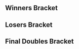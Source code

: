 {{DISPLAYTITLE:The Holiday Bash Smash Invitational: Doubles Bracket}}{{SetGame|melee}}
{{The Holiday Bash Smash Invitational Tabs}}
==Winners Bracket==
{{8DEDoublesWBracketA
<!-- ROUND 1 -->
|r1m1t1p1=Shroomed |r1m1t1p1flag=us
|r1m1t1p2=PewPewU |r1m1t1p2flag=us |r1m1t1score=3
|r1m1t2p1=HugS |r1m1t2p1flag=us
|r1m1t2p2=Duck |r1m1t2p2flag=us |r1m1t2score=0
|r1m1win=1

|r1m2t1p1=n0ne |r1m2t1p1flag=ni
|r1m2t1p2=Westballz |r1m2t1p2flag=us |r1m2t1score=1
|r1m2t2p1=Rishi |r1m2t2p1flag=us
|r1m2t2p2=lloD |r1m2t2p2flag=us |r1m2t2score=3
|r1m2win=2
|r1m2t1p1char1=cf |r1m2t1p1stock1=0 |r1m2t1p2char1=fox |r1m2t1p2stock1=0
|r1m2t2p1char1=marth |r1m2t2p1stock1=1 |r1m2t2p2char1=peach |r1m2t2p2stock1=1 |r1m2win1=2 |r1m2stage1=Dream Land
|r1m2t1p1char2=cf |r1m2t1p1stock2=0 |r1m2t1p2char2=falco |r1m2t1p2stock2=0
|r1m2t2p1char2=marth |r1m2t2p1stock2=4 |r1m2t2p2char2=peach |r1m2t2p2stock2=3 |r1m2win2=2 |r1m2stage2=Dream Land
|r1m2t1p1char3=cf |r1m2t1p1stock3=1 |r1m2t1p2char3=fox |r1m2t1p2stock3=1
|r1m2t2p1char3=marth |r1m2t2p1stock3=0 |r1m2t2p2char3=peach |r1m2t2p2stock3=0 |r1m2win3=1 |r1m2stage3=Pokémon Stadium
|r1m2t1p1char4=cf |r1m2t1p1stock4=0 |r1m2t1p2char4=fox |r1m2t1p2stock4=0
|r1m2t2p1char4=marth |r1m2t2p1stock4=3 |r1m2t2p2char4=peach |r1m2t2p2stock4=3 |r1m2win4=2 |r1m2stage4=Battlefield
|r1m2date=December 16, 2017
|r1m2details={{BracketMatchDetails|reddit=|comment=|vod=https://www.youtube.com/watch?v=Ez_25D7k040}}

|r1m3t1p1=La Luna |r1m3t1p1flag=us
|r1m3t1p2=Lucky |r1m3t1p2flag=us |r1m3t1score=3
|r1m3t2p1=S2J |r1m3t2p1flag=us
|r1m3t2p2=Scar |r1m3t2p2flag=us |r1m3t2score=0
|r1m3win=1
|r1m3t1p1char1=fox |r1m3t1p1stock1=1 |r1m3t1p2char1=fox |r1m3t1p2stock1=1
|r1m3t2p1char1=cf |r1m3t2p1stock1=0 |r1m3t2p2char1=cf |r1m3t2p2stock1=0 |r1m3win1=1 |r1m3stage1=Pokémon Stadium
|r1m3t1p1char2=fox |r1m3t1p1stock2=1 |r1m3t1p2char2=fox |r1m3t1p2stock2=1
|r1m3t2p1char2=cf |r1m3t2p1stock2=0 |r1m3t2p2char2=cf |r1m3t2p2stock2=0 |r1m3win2=1 |r1m3stage2=Battlefield
|r1m3t1p1char3=fox |r1m3t1p1stock3=2 |r1m3t1p2char3=fox |r1m3t1p2stock3=1
|r1m3t2p1char3=cf |r1m3t2p1stock3=0 |r1m3t2p2char3=cf |r1m3t2p2stock3=0 |r1m3win3=1 |r1m3stage3=Battlefield
|r1m3date=December 16, 2017
|r1m3details={{BracketMatchDetails|reddit=|comment=|vod=https://www.youtube.com/watch?v=5sTE-mjXc_g}}

|r1m4t1p1=SFAT |r1m4t1p1flag=us
|r1m4t1p2=Nintendude |r1m4t1p2flag=us |r1m4t1score=3
|r1m4t2p1=KJH |r1m4t2p1flag=us
|r1m4t2p2=Crush |r1m4t2p2flag=us |r1m4t2score=0
|r1m4win=1

<!-- ROUND 2 -->
|r2m1t1p1=Shroomed |r2m1t1p1flag=us
|r2m1t1p2=PewPewU |r2m1t1p2flag=us |r2m1t1score=3
|r2m1t2p1=Rishi |r2m1t2p1flag=us
|r2m1t2p2=lloD |r2m1t2p2flag=us |r2m1t2score=0
|r2m1win=1
|r2m1t1p1char1=sheik |r2m1t1p1stock1=1 |r2m1t1p2char1=marth |r2m1t1p2stock1=1
|r2m1t2p1char1=marth |r2m1t2p1stock1=0 |r2m1t2p2char1=peach |r2m1t2p2stock1=0 |r2m1win1=1 |r2m1stage1=Pokémon Stadium
|r2m1t1p1char2=sheik |r2m1t1p1stock2=2 |r2m1t1p2char2=marth |r2m1t1p2stock2=3
|r2m1t2p1char2=marth |r2m1t2p1stock2=0 |r2m1t2p2char2=peach |r2m1t2p2stock2=0 |r2m1win2=1 |r2m1stage2=Dream Land
|r2m1t1p1char3=sheik |r2m1t1p1stock3=1 |r2m1t1p2char3=marth |r2m1t1p2stock3=1
|r2m1t2p1char3=fox |r2m1t2p1stock3=0 |r2m1t2p2char3=peach |r2m1t2p2stock3=0 |r2m1win3=1 |r2m1stage3=Dream Land
|r2m1date=December 16, 2017
|r2m1details={{BracketMatchDetails|reddit=|comment=|vod=https://www.youtube.com/watch?v=fuf0RhenxrQ}}

|r2m2t1p1=La Luna |r2m2t1p1flag=us
|r2m2t1p2=Lucky |r2m2t1p2flag=us |r2m2t1score=1
|r2m2t2p1=SFAT |r2m2t2p1flag=us
|r2m2t2p2=Nintendude |r2m2t2p2flag=us |r2m2t2score=3
|r2m2win=2
|r2m2t1p1char1=fox |r2m2t1p1stock1=1 |r2m2t1p2char1=fox |r2m2t1p2stock1=1
|r2m2t2p1char1=fox |r2m2t2p1stock1=0 |r2m2t2p2char1=marth |r2m2t2p2stock1=0 |r2m2win1=1 |r2m2stage1=Battlefield
|r2m2t1p1char2=fox |r2m2t1p1stock2=0 |r2m2t1p2char2=fox |r2m2t1p2stock2=0
|r2m2t2p1char2=fox |r2m2t2p1stock2=1 |r2m2t2p2char2=marth |r2m2t2p2stock2=1 |r2m2win2=2 |r2m2stage2=Final Destination
|r2m2t1p1char3=fox |r2m2t1p1stock3=0 |r2m2t1p2char3=fox |r2m2t1p2stock3=0
|r2m2t2p1char3=fox |r2m2t2p1stock3=1 |r2m2t2p2char3=marth |r2m2t2p2stock3=1 |r2m2win3=2 |r2m2stage3=Pokémon Stadium
|r2m2t1p1char4=fox |r2m2t1p1stock4=0 |r2m2t1p2char4=fox |r2m2t1p2stock4=0
|r2m2t2p1char4=fox |r2m2t2p1stock4=2 |r2m2t2p2char4=marth |r2m2t2p2stock4=1 |r2m2win4=2 |r2m2stage4=Pokémon Stadium
|r2m2date=December 16, 2017
|r2m2details={{BracketMatchDetails|reddit=|comment=|vod=https://www.youtube.com/watch?v=EElSPeXHnJg}}
}}
==Losers Bracket==
{{8DEDoublesLBracketSmwA
|tourneylink=The Holiday Bash Smash Invitational
|tourneyname=The Holiday Bash Smash Invitational
|l1placement=7-8
|l2placement=5-6

<!-- ROUND 1 -->
|l1m1t1p1=HugS |l1m1t1p1flag=us
|l1m1t1p2=Duck |l1m1t1p2flag=us |l1m1t1score=0
|l1m1t2p1=n0ne |l1m1t2p1flag=ni
|l1m1t2p2=Westballz |l1m1t2p2flag=us |l1m1t2score=3
|l1m1win=2

|l1m2t1p1=S2J |l1m2t1p1flag=us
|l1m2t1p2=Scar |l1m2t1p2flag=us |l1m2t1score=3
|l1m2t2p1=KJH |l1m2t2p1flag=us
|l1m2t2p2=Crush |l1m2t2p2flag=us |l1m2t2score=0
|l1m2win=1

<!-- ROUND 2 -->
|l2m1t1p1=La Luna |l2m1t1p1flag=us
|l2m1t1p2=Lucky |l2m1t1p2flag=us |l2m1t1score=1
|l2m1t2p1=n0ne |l2m1t2p1flag=ni
|l2m1t2p2=Westballz |l2m1t2p2flag=us |l2m1t2score=3
|l2m1win=2
|l2m1t1p1char1=fox |l2m1t1p1stock1=1 |l2m1t1p2char1=fox |l2m1t1p2stock1=1
|l2m1t2p1char1=cf |l2m1t2p1stock1=0 |l2m1t2p2char1=fox |l2m1t2p2stock1=0 |l2m1win1=1 |l2m1stage1=Battlefield
|l2m1t1p1char2=fox |l2m1t1p1stock2=0 |l2m1t1p2char2=fox |l2m1t1p2stock2=0
|l2m1t2p1char2=cf |l2m1t2p1stock2=1 |l2m1t2p2char2=fox |l2m1t2p2stock2=1 |l2m1win2=2 |l2m1stage2=Dream Land
|l2m1t1p1char3=fox |l2m1t1p1stock3=0 |l2m1t1p2char3=fox |l2m1t1p2stock3=0
|l2m1t2p1char3=cf |l2m1t2p1stock3=0 |l2m1t2p2char3=fox |l2m1t2p2stock3=1 |l2m1win3=2 |l2m1stage3=Yoshi's Story
|l2m1t1p1char4=fox |l2m1t1p1stock4=0 |l2m1t1p2char4=fox |l2m1t1p2stock4=0
|l2m1t2p1char4=cf |l2m1t2p1stock4=1 |l2m1t2p2char4=fox |l2m1t2p2stock4=1 |l2m1win4=2 |l2m1stage4=Yoshi's Story
|l2m1date=December 16, 2017
|l2m1details={{BracketMatchDetails|reddit=|comment=|vod=https://www.youtube.com/watch?v=T6KUxXcRWF8}}

|l2m2t1p1=Rishi |l2m2t1p1flag=us
|l2m2t1p2=lloD |l2m2t1p2flag=us |l2m2t1score=3
|l2m2t2p1=S2J |l2m2t2p1flag=us
|l2m2t2p2=Scar |l2m2t2p2flag=us |l2m2t2score=2
|l2m2win=1
|l2m2t1p1char1=marth |l2m2t1p1stock1=0 |l2m2t1p2char1=peach |l2m2t1p2stock1=0
|l2m2t2p1char1=cf |l2m2t2p1stock1=1 |l2m2t2p2char1=cf |l2m2t2p2stock1=1 |l2m2win1=2 |l2m2stage1=Battlefield
|l2m2t1p1char2=marth |l2m2t1p1stock2=1 |l2m2t1p2char2=peach |l2m2t1p2stock2=1
|l2m2t2p1char2=cf |l2m2t2p1stock2=0 |l2m2t2p2char2=cf |l2m2t2p2stock2=0 |l2m2win2=1 |l2m2stage2=Battlefield
|l2m2t1p1char3=marth |l2m2t1p1stock3=1 |l2m2t1p2char3=peach |l2m2t1p2stock3=0
|l2m2t2p1char3=cf |l2m2t2p1stock3=0 |l2m2t2p2char3=cf |l2m2t2p2stock3=0 |l2m2win3=1 |l2m2stage3=Pokémon Stadium
|l2m2t1p1char4=marth |l2m2t1p1stock4=0 |l2m2t1p2char4=peach |l2m2t1p2stock4=0
|l2m2t2p1char4=cf |l2m2t2p1stock4=2 |l2m2t2p2char4=cf |l2m2t2p2stock4=1 |l2m2win4=2 |l2m2stage4=Pokémon Stadium
|l2m2t1p1char5=marth |l2m2t1p1stock5=2 |l2m2t1p2char5=peach |l2m2t1p2stock5=1
|l2m2t2p1char5=cf |l2m2t2p1stock5=0 |l2m2t2p2char5=cf |l2m2t2p2stock5=0 |l2m2win5=1 |l2m2stage5=Yoshi's Story
|l2m2date=December 16, 2017
|l2m2details={{BracketMatchDetails|reddit=|comment=|vod=https://www.youtube.com/watch?v=7PX4iXwCX2U}}
}}
<onlyinclude>
==Final Doubles Bracket==
{{DEFinalDoublesSmwBracket
|tourneylink=The Holiday Bash Smash Invitational
|tourneyname=The Holiday Bash Smash Invitational
|l1placement=4
|r2placement=3
|r3loserplacement=2
|r3winnerplacement=1

<!-- FROM WINNERS -->
|r1m1t1p1=Shroomed |r1m1t1p1flag=us
|r1m1t1p2=PewPewU |r1m1t1p2flag=us |r1m1t1score=3
|r1m1t2p1=SFAT |r1m1t2p1flag=us
|r1m1t2p2=Nintendude |r1m1t2p2flag=us |r1m1t2score=1
|r1m1win=1
|r1m1t1p1char1=sheik |r1m1t1p1stock1=2 |r1m1t1p2char1=marth |r1m1t1p2stock1=1
|r1m1t2p1char1=fox |r1m1t2p1stock1=0 |r1m1t2p2char1=marth |r1m1t2p2stock1=0 |r1m1win1=1 |r1m1stage1=Yoshi's Story
|r1m1t1p1char2=sheik |r1m1t1p1stock2=1 |r1m1t1p2char2=marth |r1m1t1p2stock2=2
|r1m1t2p1char2=fox |r1m1t2p1stock2=0 |r1m1t2p2char2=marth |r1m1t2p2stock2=0 |r1m1win2=1 |r1m1stage2=Final Destination
|r1m1t1p1char3=sheik |r1m1t1p1stock3=0 |r1m1t1p2char3=marth |r1m1t1p2stock3=0
|r1m1t2p1char3=fox |r1m1t2p1stock3=1 |r1m1t2p2char3=marth |r1m1t2p2stock3=1 |r1m1win3=2 |r1m1stage3=Pokémon Stadium
|r1m1t1p1char4=sheik |r1m1t1p1stock4=1 |r1m1t1p2char4=marth |r1m1t1p2stock4=1
|r1m1t2p1char4=fox |r1m1t2p1stock4=0 |r1m1t2p2char4=marth |r1m1t2p2stock4=0 |r1m1win4=1 |r1m1stage4=Battlefield
|r1m1date=December 16, 2017
|r1m1details={{BracketMatchDetails|reddit=|comment=|vod=https://www.youtube.com/watch?v=k66KHgGPfXw}}

<!-- FROM LOSERS -->
|l1m1t1p1=n0ne |l1m1t1p1flag=ni
|l1m1t1p2=Westballz |l1m1t1p2flag=us |l1m1t1score=2
|l1m1t2p1=Rishi |l1m1t2p1flag=us
|l1m1t2p2=lloD |l1m1t2p2flag=us |l1m1t2score=3
|l1m1win=2
|l1m1t1p1char1=cf |l1m1t1p1stock1=2 |l1m1t1p2char1=fox |l1m1t1p2stock1=1
|l1m1t2p1char1=marth |l1m1t2p1stock1=0 |l1m1t2p2char1=peach |l1m1t2p2stock1=0 |l1m1win1=1 |l1m1stage1=Dream Land
|l1m1t1p1char2=cf |l1m1t1p1stock2=1 |l1m1t1p2char2=fox |l1m1t1p2stock2=1
|l1m1t2p1char2=marth |l1m1t2p1stock2=0 |l1m1t2p2char2=peach |l1m1t2p2stock2=0 |l1m1win2=1 |l1m1stage2=Battlefield
|l1m1t1p1char3=cf |l1m1t1p1stock3=0 |l1m1t1p2char3=fox |l1m1t1p2stock3=0
|l1m1t2p1char3=marth |l1m1t2p1stock3=2 |l1m1t2p2char3=peach |l1m1t2p2stock3=1 |l1m1win3=2 |l1m1stage3=Battlefield
|l1m1t1p1char4=cf |l1m1t1p1stock4=0 |l1m1t1p2char4=fox |l1m1t1p2stock4=0
|l1m1t2p1char4=marth |l1m1t2p1stock4=1 |l1m1t2p2char4=peach |l1m1t2p2stock4=1 |l1m1win4=2 |l1m1stage4=Final Destination
|l1m1t1p1char5=cf |l1m1t1p1stock5=0 |l1m1t1p2char5=fox |l1m1t1p2stock5=0
|l1m1t2p1char5=marth |l1m1t2p1stock5=1 |l1m1t2p2char5=peach |l1m1t2p2stock5=2 |l1m1win5=2 |l1m1stage5=Final Destination
|l1m1date=December 16, 2017
|l1m1details={{BracketMatchDetails|reddit=|comment=|vod=https://www.youtube.com/watch?v=SMfnIuQQZUE}}

<!-- LOSERS FINALS -->
|r2m1t1p1=SFAT |r2m1t1p1flag=us
|r2m1t1p2=Nintendude |r2m1t1p2flag=us |r2m1t1score=3
|r2m1t2p1=Rishi |r2m1t2p1flag=us
|r2m1t2p2=lloD |r2m1t2p2flag=us |r2m1t2score=0
|r2m1win=1
|r2m1t1p1char1=fox |r2m1t1p1stock1=2 |r2m1t1p2char1=marth |r2m1t1p2stock1=2
|r2m1t2p1char1=marth |r2m1t2p1stock1=0 |r2m1t2p2char1=peach |r2m1t2p2stock1=0 |r2m1win1=1 |r2m1stage1=Battlefield
|r2m1t1p1char2=fox |r2m1t1p1stock2=1 |r2m1t1p2char2=marth |r2m1t1p2stock2=1
|r2m1t2p1char2=marth |r2m1t2p1stock2=0 |r2m1t2p2char2=peach |r2m1t2p2stock2=0 |r2m1win2=1 |r2m1stage2=Dream Land
|r2m1t1p1char3=fox |r2m1t1p1stock3=1 |r2m1t1p2char3=marth |r2m1t1p2stock3=1
|r2m1t2p1char3=marth |r2m1t2p1stock3=0 |r2m1t2p2char3=peach |r2m1t2p2stock3=0 |r2m1win3=1 |r2m1stage3=Dream Land
|r2m1date=December 16, 2017
|r2m1details={{BracketMatchDetails|reddit=|comment=|vod=https://www.youtube.com/watch?v=clgR_1KMgsk}}

<!-- GRAND FINALS -->
|r3m1t1p1=Shroomed |r3m1t1p1flag=us
|r3m1t1p2=PewPewU |r3m1t1p2flag=us |r3m1t1score=3
|r3m1t2p1=SFAT |r3m1t2p1flag=us
|r3m1t2p2=Nintendude |r3m1t2p2flag=us |r3m1t2score=0
|r3m1win=1
|r3m1t1p1char1=sheik |r3m1t1p1stock1=2 |r3m1t1p2char1=marth |r3m1t1p2stock1=2
|r3m1t2p1char1=fox |r3m1t2p1stock1=0 |r3m1t2p2char1=marth |r3m1t2p2stock1=0 |r3m1win1=1 |r3m1stage1=Yoshi's Story
|r3m1t1p1char2=sheik |r3m1t1p1stock2=0 |r3m1t1p2char2=marth |r3m1t1p2stock2=2
|r3m1t2p1char2=fox |r3m1t2p1stock2=0 |r3m1t2p2char2=marth |r3m1t2p2stock2=0 |r3m1win2=1 |r3m1stage2=Pokémon Stadium
|r3m1t1p1char3=sheik |r3m1t1p1stock3=2 |r3m1t1p2char3=marth |r3m1t1p2stock3=1
|r3m1t2p1char3=fox |r3m1t2p1stock3=0 |r3m1t2p2char3=marth |r3m1t2p2stock3=0 |r3m1win3=1 |r3m1stage3=Dream Land
|r3m1date=December 16, 2017
|r3m1details={{BracketMatchDetails|reddit=|comment=|vod=https://www.youtube.com/watch?v=7ZrZD-vg02M}}
}}</onlyinclude>

